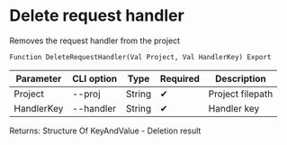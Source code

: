 ﻿---
sidebar_position: 5
---


# Delete request handler
 Removes the request handler from the project



`Function DeleteRequestHandler(Val Project, Val HandlerKey) Export`

  | Parameter | CLI option | Type | Required | Description |
  |-|-|-|-|-|
  | Project | --proj | String | &#x2714; | Project filepath |
  | HandlerKey | --handler | String | &#x2714; | Handler key |

  
  Returns:  Structure Of KeyAndValue - Deletion result

<br/>




```bsl title="1C:Enterprise/OneScript code example"

```
 




